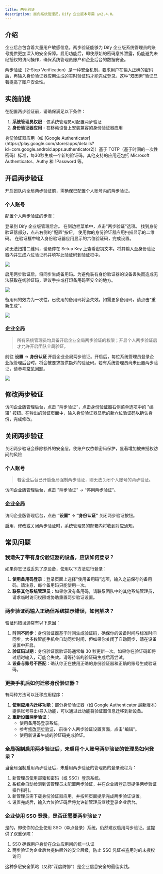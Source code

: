 ```yaml
---
title: 两步验证
description: 面向系统管理员，Dify 企业版本号需 ≥v2.4.0。
---
```


## 介绍

企业后台包含着大量用户敏感信息，两步验证能够为 Dify 企业版系统管理员的账号提供更加深入的安全保障。启用功能后，即使原始的密码意外泄露，仍能避免未经授权的访问操作，确保系统管理员账户和企业后台的数据安全。

两步验证（2-Step Verification）是一种安全机制，要求用户在输入正确的密码后，再输入身份验证器应用生成的实时验证码才能完成登录。这种"双因素"验证显著提高了账户安全性。

## 实施前提

在配置两步验证前，请确保满足以下条件：

1. **系统管理员权限** - 仅系统管理员可配置两步验证
2. **身份验证器应用** - 在移动设备上安装兼容的身份验证器应用

<Info>
身份验证器应用（如 [Google Authenticator](https://play.google.com/store/apps/details?id=com.google.android.apps.authenticator2)）基于 TOTP（基于时间的一次性密码）标准，每30秒生成一个新的验证码。其他支持的应用还包括 Microsoft Authenticator、Authy 和 1Password 等。
</Info>

## 开启两步验证

开启团队内全局两步验证前，需确保已配置个人账号内的两步验证。

### 个人账号

配置个人两步验证的步骤：

<Steps>
  <Step title="访问管理后台">
    登录到 Dify 企业版管理后台。
  </Step>
  <Step title="打开两步验证设置">
    在侧边栏菜单中，点击"两步验证"选项。
  </Step>
  <Step title="配置身份验证器">
    找到身份验证器部分，点击右侧的"配置"按钮。
  </Step>
  <Step title="扫描二维码">
    使用你的身份验证器应用扫描显示的二维码。
  </Step>
  <Step title="输入验证码">
    在验证框中输入身份验证器应用显示的六位验证码，完成设置。
  </Step>
</Steps>

如无法扫描二维码，请悬停在 Setup Key 上查看密钥文本。将其输入至身份验证器内并生成六位验证码并填写此验证码到验证框中。

![](https://assets-docs.dify.ai/2025/04/fd6b474384081f4079aa453c45c07562.png)

启用两步验证后，将同步生成备用码。为避免装有身份验证器的设备丢失而造成无法获取在线验证码，建议手抄或打印备用码至安全的地方。

![](https://assets-docs.dify.ai/2025/04/2c88c1492bf9a079df9ad4a25e1923ac.png)

备用码的效力为一次性，已使用的备用码将会失效。如需更多备用码，请点击"重新生成"。

![](https://assets-docs.dify.ai/2025/04/8313cf497c66cfef7dee2a4ae816c32b.png)

### 企业全局

> 所有系统管理员均具备开启企业全局两步验证的权限；开启个人两步验证后才允许开启团队全局验证。

前往 **设置** → **身份认证** 开启企业全局两步验证。开启后，每位系统管理员登录企业版管理后台时，将会被要求提供额外的验证码。若有系统管理员尚未设置两步验证，请参考[常见问题](#全局强制启用两步验证后，未启用个人账号两步验证的管理员如何登录？)。

![](https://assets-docs.dify.ai/2025/04/1271b3b0e39558465dbb79b17d1a9721.png)

## 修改两步验证

访问企业版管理后台，点击 "两步验证"，点击身份验证器右侧菜单选项中的 "编辑" 按钮。在弹出的验证页面中，输入身份验证器显示的新六位验证码以确认身份，完成修改。

## 关闭两步验证

<Warning>
关闭两步验证会移除额外的安全层，使账户仅依赖密码保护，显著增加被未授权访问的风险
</Warning>

### 个人账号

> 若企业后台已开启全局强制两步验证，则无法关闭个人账号的两步验证。

访问企业版管理后台，点击 "两步验证" → “停用两步验证”。

### 企业全局

访问企业版管理后台，点击 **“设置” → “身份认证”** 关闭两步验证按钮。

<Note>
    启用、修改或关闭两步验证时，系统管理员的邮箱内将收到对应通知。
</Note>

## 常见问题

### 我遗失了带有身份验证器的设备，应该如何登录？

如果你忘记或丢失了原设备，使用以下方法进行登录：

1. **使用备用码登录**：登录页面上选择"使用备用码"选项，输入之前保存的备用码。请注意，每个备用码只能使用一次。
2. **联系其他系统管理员**：如果你没有备用码，请联系团队中的其他系统管理员，请求临时访问权限或协助重置两步验证设置。

### 两步验证码输入正确但系统提示错误，如何解决？

验证码错误通常有以下原因：

1. **时间不同步**：身份验证器基于时间生成验证码，确保你的设备时间与标准时间同步。大多数智能手机会自动同步时间，但如果你关闭了自动同步，请在设备设置中开启。
2. **验证码过期**：身份验证器验证码通常每 30 秒更新一次。如果你在验证码即将过期时输入，可能会失效。请等待新的验证码生成后再尝试。
3. **设备与账号不匹配**：确认你正在使用正确的身份验证器和正确的账号生成验证码。

### 更换手机后如何迁移身份验证器？

有两种方法可以迁移应用程序：

1. **使用应用内迁移功能**：部分身份验证器（如 Google Authenticator 最新版本）提供账号导出/导入功能，可以通过此功能将验证器信息迁移到新设备。
2. **重新设置两步验证**：
   - 使用备用码登录系统。
   - 参考[修改两步验证](#修改两步验证)， 前往个人两步验证设置页面，点击"编辑"。
   - 使用新设备生成的验证码完成验证。

### 全局强制启用两步验证后，未启用个人账号两步验证的管理员如何登录？

当全局强制启用两步验证后，未启用两步验证的管理员的登录流程为：

1. 新管理员使用邮箱和密码（或 SSO）登录系统。
2. 系统会自动检测到该管理员未配置两步验证，并在企业版登录页提供两步验证操作指引。
3. 新管理员需下载身份验证器应用，并按照页面提示完成两步验证设置。
4. 设置完成后，输入六位验证码后将允许新管理员继续登录企业后台。

### 企业使用 SSO 登录，是否还需要两步验证？

是的，即使你的企业使用 SSO（单点登录）系统，仍然建议启用两步验证。这提供了双重保障：

1. SSO 确保用户身份在企业应用间的统一认证
2. 两步验证为企业后台提供额外的安全层级，防止 SSO 凭证被盗用时的未授权访问

这种多层安全策略（又称"深度防御"）是企业信息安全的最佳实践。
